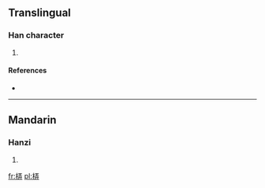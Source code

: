 ==Translingual==

===Han character===
{{Han char|rn=75|rad=木|as=07|sn=11|four=4194<sub>1</sub>|canj=木一土廿 (DMGT)}}

# {{defn|Han|sort=木07}}

====References====
* {{Han ref|kx=0528.120|dkj=14832|dj=0917.020|hdz=21209.050|uh=6887|ud=26759|bh=D5B1|bd=54705}}

----

==Mandarin==

===Hanzi===
{{cmn-hanzi|pin=[[lòng]] ([[long4]])|wg=lung<sup>4</sup>}}

# {{defn|Mandarin|sort=木07}}

[[fr:梇]]
[[pl:梇]]